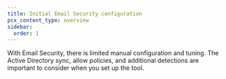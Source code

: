 ```yaml
---
title: Initial Email Security configuration
pcx_content_type: overview
sidebar:
  order: 1
---
```


With Email Security, there is limited manual configuration and tuning. The Active Directory sync, allow policies, and additional detections are important to consider when you set up the tool. 
